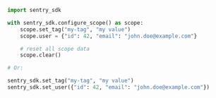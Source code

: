```python
import sentry_sdk

with sentry_sdk.configure_scope() as scope:
    scope.set_tag("my-tag", "my value")
    scope.user = {"id": 42, "email": "john.doe@example.com"}

    # reset all scope data
    scope.clear()

# Or:

sentry_sdk.set_tag("my-tag", "my value")
sentry_sdk.set_user({"id": 42, "email": "john.doe@example.com"})
```
